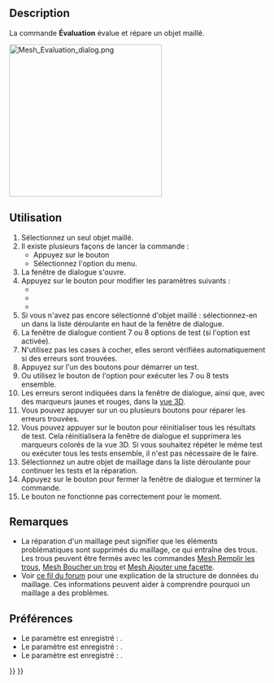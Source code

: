 <languages/>

{{Docnav/fr
|[[Mesh_RemeshGmsh/fr|Remailler avec Gmsh]]
|[[Mesh_EvaluateFacet/fr|Informations sur la face]]
|[[Mesh_Workbench/fr|Atelier Mesh]]
|IconL=Mesh_RemeshGmsh.svg
|IconR=Mesh_EvaluateFacet.svg
|IconC=Workbench_Mesh.svg
}}

{{GuiCommand/fr
|Name=Mesh Evaluation
|Name/fr=Mesh Évaluation
|MenuLocation=Maillages → Analyser → Évaluer et réparer un maillage...
|Workbenches=[[Mesh_Workbench/fr|Mesh]]
}}

==Description==

La commande '''Évaluation''' évalue et répare un objet maillé.

[[Image:Mesh_Evaluation_dialog.png|300px]]
{{Caption|La fenêtre de dialogue Évaluer et réparer un maillage avec l'option ''Recherche de plis sur une surface'' activée}}

<span id="Usage"></span>
==Utilisation==

# Sélectionnez un seul objet maillé.
# Il existe plusieurs façons de lancer la commande :
#* Appuyez sur le bouton {{Button|[[Image:Mesh_Evaluation.svg|16px]] [[Mesh_Evaluation/fr|Évaluer et réparer un maillage...]]}}
#* Sélectionnez l'option {{MenuCommand|Maillages → Analyser → [[Image:Mesh_Evaluation.svg|16px]] Évaluer et réparer un maillage...}} du menu.
# La fenêtre de dialogue {{MenuCommand|Évaluer et réparer un maillage}} s'ouvre.
# Appuyez sur le bouton {{Button|Paramètres...}} pour modifier les paramètres suivants :
#* {{MenuCommand|Rechercher des points non-manifolds}}
#* {{MenuCommand|Activer la recherche de plis sur une surface}}
#* {{MenuCommand|Ne considérer que les faces de surface nulle comme dégénérées}}
# Si vous n'avez pas encore sélectionné d'objet maillé : sélectionnez-en un dans la liste déroulante en haut de la fenêtre de dialogue.
# La fenêtre de dialogue contient 7 ou 8 options de test (si l'option {{MenuCommand|Plis sur la surface}} est activée).
# N'utilisez pas les cases à cocher, elles seront vérifiées automatiquement si des erreurs sont trouvées.
# Appuyez sur l'un des boutons {{Button|Analyser}} pour démarrer un test.
# Ou utilisez le bouton {{Button|Analyser}} de l'option {{MenuCommand|Tous les tests ci-dessus combinés}} pour exécuter les 7 ou 8 tests ensemble.
# Les erreurs seront indiquées dans la fenêtre de dialogue, ainsi que, avec des marqueurs jaunes et rouges, dans la [[3D_view/fr|vue 3D]].
# Vous pouvez appuyer sur un ou plusieurs boutons {{Button|Réparer}} pour réparer les erreurs trouvées.
# Vous pouvez appuyer sur le bouton {{Button|Réinitialiser}} pour réinitialiser tous les résultats de test. Cela réinitialisera la fenêtre de dialogue et supprimera les marqueurs colorés de la vue 3D. Si vous souhaitez répéter le même test ou exécuter tous les tests ensemble, il n'est pas nécessaire de le faire.
# Sélectionnez un autre objet de maillage dans la liste déroulante pour continuer les tests et la réparation.
# Appuyez sur le bouton {{Button|Fermer}} pour fermer la fenêtre de dialogue et terminer la commande.
# Le bouton {{Button|Actualiser}} ne fonctionne pas correctement pour le moment.

<span id="Notes"></span>
==Remarques==

* La réparation d'un maillage peut signifier que les éléments problématiques sont supprimés du maillage, ce qui entraîne des trous. Les trous peuvent être fermés avec les commandes [[Mesh_FillupHoles/fr|Mesh Remplir les trous]], [[Mesh_FillInteractiveHole/fr|Mesh Boucher un trou]] et [[Mesh_AddFacet/fr|Mesh Ajouter une facette]].
* Voir [https://forum.freecad.org/viewtopic.php?f=3&p=533252#p533252 ce fil du forum] pour une explication de la structure de données du maillage. Ces informations peuvent aider à comprendre pourquoi un maillage a des problèmes.

<span id="Preferences"></span>
==Préférences==

* Le paramètre {{MenuCommand|Rechercher des points non-manifolds}} est enregistré : {{MenuCommand|Outils → Éditer les paramètres... → BaseApp → Preferences → Mod → Mesh → Evaluation → CheckNonManifoldPoints}}.
* Le paramètre {{MenuCommand|Activer la recherche de plis sur une surface}} est enregistré : {{MenuCommand|Outils → Éditer les paramètres... → BaseApp → Preferences → Mod → Mesh → Evaluation → EnableFoldsCheck}}.
* Le paramètre {{MenuCommand|Ne considérer que les faces de surface nulle comme dégénérées}} est enregistré : {{MenuCommand|Outils → Éditer les paramètres... → BaseApp → Preferences → Mod → Mesh → Evaluation → StrictlyDegenerated}}.


{{Docnav/fr
|[[Mesh_RemeshGmsh/fr|Remailler avec Gmsh]]
|[[Mesh_EvaluateFacet/fr|Informations sur la face]]
|[[Mesh_Workbench/fr|Atelier Mesh]]
|IconL=Mesh_RemeshGmsh.svg
|IconR=Mesh_EvaluateFacet.svg
|IconC=Workbench_Mesh.svg
}}

{{Mesh Tools navi{{#translation:}}}}
{{Userdocnavi{{#translation:}}}}
{{clear}}
